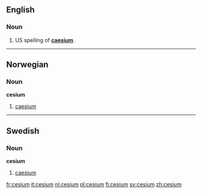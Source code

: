 ==English==
===Noun===
{{en-noun-unc}}

#US spelling of '''[[caesium]]'''.
<!--Put derived terms, translations, etc, at "caesium"-->

----

==Norwegian==
===Noun===
'''cesium'''

# [[caesium]]

----

==Swedish==
===Noun===
'''cesium'''

# [[caesium]]

[[fr:cesium]]
[[it:cesium]]
[[nl:cesium]]
[[pl:cesium]]
[[fi:cesium]]
[[sv:cesium]]
[[zh:cesium]]